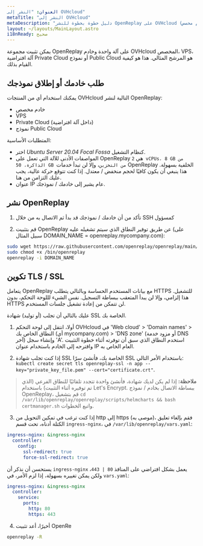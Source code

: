 ```yaml
---
العنوان: "النشر إلى OVHcloud"
metaTitle: "النشر إلى OVHcloud"
metaDescription: "دليل خطوة بخطوة للنشر OpenReplay على OVHcloud (خادم مخصص، VPS، آلة افتراضية Private Cloud أو نموذج Public Cloud)."
layout: ~/layouts/MainLayout.astro
i18nReady: صحيح
---
```


يمكن تثبيت مجموعة OpenReplay على آلة واحدة وخادم OVHcloud المخصص، VPS، آلة افتراضية Private Cloud أو نموذج Public Cloud هو المرشح المثالي. هذا هو كيفية القيام بذلك.

## طلب خادمك أو إطلاق نموذجك

يمكنك استخدام أي من المنتجات OVHcloud التالية لنشر OpenReplay:

- خادم مخصص
- VPS
- Private Cloud (داخل آلة افتراضية)
- نموذج Public Cloud

المتطلبات الأساسية:

- اختر *Ubuntu Server 20.04 Focal Fossa* كنظام التشغيل.
- المواصفات الأدنى للآلة التي تعمل على OpenReplay هي `2 vCPUs، 8 GB من الذاكرة، 50 GB من التخزين`، وإلا لن تبدأ خدمات OpenReplay الخلفية بسهولة. هذا ينبغي أن يكون كافيًا لحجم منخفض / معتدل. إذا كنت تتوقع حركة عالية، يجب عليك التزامن من هنا.
- عنوان IP عام يشير إلى خادمك / نموذجك.

## نشر OpenReplay

1. تأكد من أن خادمك / نموذجك قد بدأ ثم الاتصال به من خلال SSH كمسؤول

2. قم بتثبيت OpenReplay عن طريق توفير النطاق الذي سيتم تشغيله عليه (على سبيل المثال DOMAIN_NAME = openreplay.mycompany.com):


```bash
sudo wget https://raw.githubusercontent.com/openreplay/openreplay/main/scripts/helmcharts/openreplay-cli -O /bin/openreplay 
sudo chmod +x /bin/openreplay
openreplay -i DOMAIN_NAME
```


## تكوين TLS / SSL

يتعامل OpenReplay مع بيانات المستخدم الحساسة وبالتالي يتطلب HTTPS للتشغيل. هذا إلزامي، وإلا لن يبدأ المتعقب ببساطة التسجيل. نفس الشيء لللوحة التحكم، بدون HTTPS لن تتمكن من إعادة تشغيل جلسات المستخدم.

عليك بالتالي أن تجلب (أو توليد) شهادة SSL الخاصة بك.

1. أولا، انتقل إلى لوحة التحكم OVHcloud في 'Web cloud' > 'Domain names' > النطاق الخاص بك (أي mycompany.com) > 'DNS zone' (أو مزود خدمة DNS آخر) وإنشاء سجل 'A'. استخدم النطاق الذي سبق أن توفرته أثناء خطوة التثبيت واقترحه إلى الخادم باستخدام عنوان IP العام الخاص به.

2. إذا كنت تجلب شهادة SSL الخاصة بك، فأنشئ سرًا SSL باستخدام الأمر التالي: `kubectl create secret tls openreplay-ssl -n app --key="private_key_file.pem" --cert="certificate.crt"`.

> **ملاحظة:** إذا لم يكن لديك شهادة، فأنشئ واحدة تتجدد تلقائيًا للنطاق الفرعي (الذي تم توفيره أثناء التثبيت) باستخدام Let's Encrypt. ببساطة الاتصال بخادم / نموذج OpenReplay، قم بتشغيل `cd /var/lib/openreplay/openreplay/scripts/helmcharts && bash certmanager.sh` واتبع الخطوات.

3. إذا كنت ترغب في تمكين التحويل من http إلى https (موصى به)، فقم بإلغاء تعليق الكتلة أدناه، تحت قسم `ingress-nginx`، في `/var/lib/openreplay/vars.yaml`:


```yaml
ingress-nginx: &ingress-nginx
  controller:
    config:
      ssl-redirect: true
      force-ssl-redirect: true
```


يستحسن أن نذكر أن `ingress-nginx` يعمل بشكل افتراضي على المنافذ `80 | 443`، ولكن يمكن تغييره بسهولة، إذا لزم الأمر، في `vars.yaml`:


```yaml
ingress-nginx: &ingress-nginx
  controller:
    service:
      ports:
        http: 80
        https: 443
```


4. أخيرًا، أعد تثبيت OpenRe
```bash
openreplay -R
```
